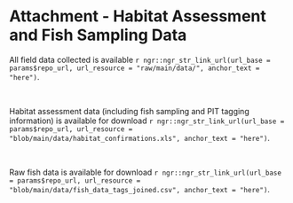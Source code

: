 #  **Attachment - Habitat Assessment and Fish Sampling Data** {-#attach-dat}

All field data collected is available `r ngr::ngr_str_link_url(url_base = params$repo_url, url_resource = "raw/main/data/", anchor_text = "here")`.

<br>

Habitat assessment data (including fish sampling and PIT tagging information) is available for download `r ngr::ngr_str_link_url(url_base = params$repo_url, url_resource = "blob/main/data/habitat_confirmations.xls", anchor_text = "here")`.

<br>

Raw fish data is available for download `r ngr::ngr_str_link_url(url_base = params$repo_url, url_resource = "blob/main/data/fish_data_tags_joined.csv", anchor_text = "here")`.
